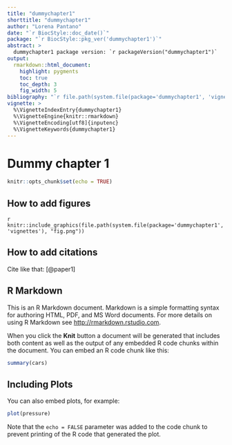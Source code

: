 ```yaml
---
title: "dummychapter1"
shorttitle: "dummychapter1"
author: "Lorena Pantano"
date: "`r BiocStyle::doc_date()`"
package: "`r BiocStyle::pkg_ver('dummychapter1')`"
abstract: >
  dummychapter1 package version: `r packageVersion("dummychapter1")`
output:
  rmarkdown::html_document:
    highlight: pygments
    toc: true
    toc_depth: 3
    fig_width: 5
bibliography: "`r file.path(system.file(package='dummychapter1', 'vignettes'), 'bibliography.bib')`"
vignette: >
  %\VignetteIndexEntry{dummychapter1}
  %\VignetteEngine{knitr::rmarkdown}
  %\VignetteEncoding[utf8]{inputenc}
  %\VignetteKeywords{dummychapter1}
---
```

# Dummy chapter 1

```r
knitr::opts_chunk$set(echo = TRUE)
```

## How to add figures

`r knitr::include_graphics(file.path(system.file(package='dummychapter1', 'vignettes'), "fig.png"))`

## How to add citations

Cite like that: [@paper1]

## R Markdown

This is an R Markdown document. Markdown is a simple formatting syntax for authoring HTML, PDF, and MS Word documents. For more details on using R Markdown see <http://rmarkdown.rstudio.com>.

When you click the **Knit** button a document will be generated that includes both content as well as the output of any embedded R code chunks within the document. You can embed an R code chunk like this:

```r
summary(cars)
```

## Including Plots

You can also embed plots, for example:

```r
plot(pressure)
```

Note that the `echo = FALSE` parameter was added to the code chunk to prevent printing of the R code that generated the plot.
